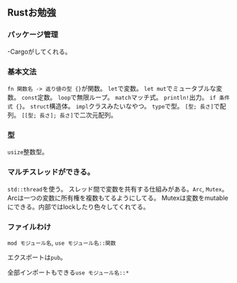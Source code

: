 ## Rustお勉強
### パッケージ管理
-Cargoがしてくれる。

### 基本文法
`fn 関数名 -> 返り値の型 {}`が関数。
`let`で変数。
`let mut`でミュータブルな変数。
`const`定数。
`loop`で無限ループ。
`match`マッチ式。
`println!`出力。
`if 条件式 {}`。
`struct`構造体。
`impl`クラスみたいなやつ。
`type`で型。
`[型; 長さ]`で配列。
`[[型; 長さ]; 長さ]`で二次元配列。

### 型
`usize`整数型。


### マルチスレッドができる。
`std::thread`を使う。
スレッド間で変数を共有する仕組みがある。`Arc`, `Mutex`。
Arcは一つの変数に所有権を複数もてるようにしてる。
Mutexは変数をmutableにできる。内部ではlockしたり色々してくれてる。

### ファイルわけ
`mod モジュール名`, `use モジュール名::関数`

エクスポートは`pub`。

全部インポートもできる`use モジュール名::*`


